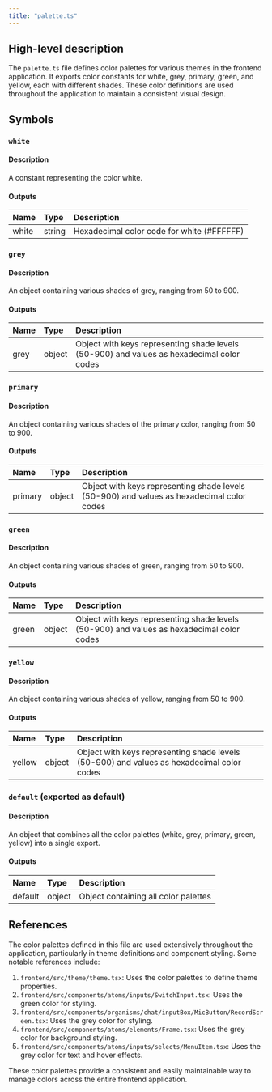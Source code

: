 ```yaml
---
title: "palette.ts"
---
```


## High-level description
The `palette.ts` file defines color palettes for various themes in the frontend application. It exports color constants for white, grey, primary, green, and yellow, each with different shades. These color definitions are used throughout the application to maintain a consistent visual design.

## Symbols

### `white`
#### Description
A constant representing the color white.

#### Outputs
| Name | Type | Description |
|:-----|:-----|:------------|
| white | string | Hexadecimal color code for white (#FFFFFF) |

### `grey`
#### Description
An object containing various shades of grey, ranging from 50 to 900.

#### Outputs
| Name | Type | Description |
|:-----|:-----|:------------|
| grey | object | Object with keys representing shade levels (50-900) and values as hexadecimal color codes |

### `primary`
#### Description
An object containing various shades of the primary color, ranging from 50 to 900.

#### Outputs
| Name | Type | Description |
|:-----|:-----|:------------|
| primary | object | Object with keys representing shade levels (50-900) and values as hexadecimal color codes |

### `green`
#### Description
An object containing various shades of green, ranging from 50 to 900.

#### Outputs
| Name | Type | Description |
|:-----|:-----|:------------|
| green | object | Object with keys representing shade levels (50-900) and values as hexadecimal color codes |

### `yellow`
#### Description
An object containing various shades of yellow, ranging from 50 to 900.

#### Outputs
| Name | Type | Description |
|:-----|:-----|:------------|
| yellow | object | Object with keys representing shade levels (50-900) and values as hexadecimal color codes |

### `default` (exported as default)
#### Description
An object that combines all the color palettes (white, grey, primary, green, yellow) into a single export.

#### Outputs
| Name | Type | Description |
|:-----|:-----|:------------|
| default | object | Object containing all color palettes |

## References
The color palettes defined in this file are used extensively throughout the application, particularly in theme definitions and component styling. Some notable references include:

1. `frontend/src/theme/theme.tsx`: Uses the color palettes to define theme properties.
2. `frontend/src/components/atoms/inputs/SwitchInput.tsx`: Uses the green color for styling.
3. `frontend/src/components/organisms/chat/inputBox/MicButton/RecordScreen.tsx`: Uses the grey color for styling.
4. `frontend/src/components/atoms/elements/Frame.tsx`: Uses the grey color for background styling.
5. `frontend/src/components/atoms/inputs/selects/MenuItem.tsx`: Uses the grey color for text and hover effects.

These color palettes provide a consistent and easily maintainable way to manage colors across the entire frontend application.